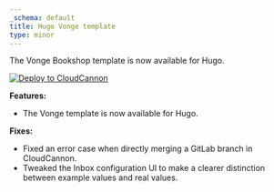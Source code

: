 ```yaml
---
_schema: default
title: Hugo Vonge template
type: minor
---
```

The Vonge Bookshop template is now available for Hugo.

[![Deploy to CloudCannon](https://buttons.cloudcannon.com/deploy.svg)](https://app.cloudcannon.com/register#sites/connect/github/CloudCannon/vonge-hugo-bookshop-template/main)

**Features:**

* The Vonge template is now available for Hugo.

**Fixes:**

* Fixed an error case when directly merging a GitLab branch in CloudCannon.
* Tweaked the Inbox configuration UI to make a clearer distinction between example values and real values.